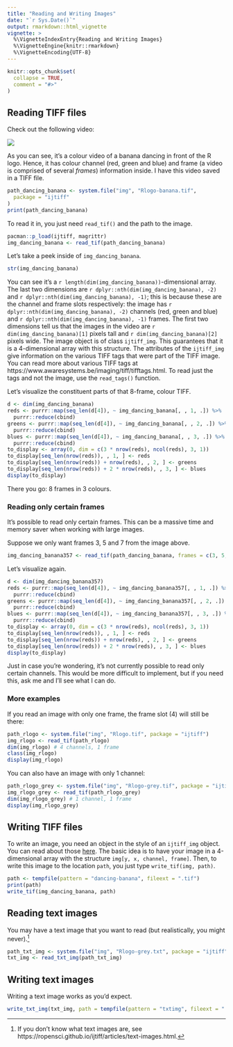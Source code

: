 ```yaml
---
title: "Reading and Writing Images"
date: "`r Sys.Date()`"
output: rmarkdown::html_vignette
vignette: >
  %\VignetteIndexEntry{Reading and Writing Images}
  %\VignetteEngine{knitr::rmarkdown}
  %\VignetteEncoding{UTF-8}
---
```


```r
knitr::opts_chunk$set(
  collapse = TRUE,
  comment = "#>"
)
```

## Reading TIFF files

Check out the following video:

![](`r system.file("img", "Rlogo-banana.gif", package = "ijtiff")`)

As you can see, it's a colour video of a banana dancing in front of the R logo. Hence, it has colour channel (red, green and blue) and frame (a video is comprised of several _frames_) information inside. I have this video saved in a TIFF file.

```r
path_dancing_banana <- system.file("img", "Rlogo-banana.tif",
  package = "ijtiff"
)
print(path_dancing_banana)
```

To read it in, you just need `read_tif()` and the path to the image.

```r
pacman::p_load(ijtiff, magrittr)
img_dancing_banana <- read_tif(path_dancing_banana)
```

Let's take a peek inside of `img_dancing_banana`.

```r
str(img_dancing_banana)
```

You can see it's a `r length(dim(img_dancing_banana))`-dimensional array. The last two dimensions are `r dplyr::nth(dim(img_dancing_banana), -2)` and `r dplyr::nth(dim(img_dancing_banana), -1)`; this is because these are the channel and frame slots respectively: the image has `r dplyr::nth(dim(img_dancing_banana), -2)` channels (red, green and blue) and `r dplyr::nth(dim(img_dancing_banana), -1)` frames. The first two dimensions tell us that the images in the video are `r dim(img_dancing_banana)[1]` pixels tall and `r dim(img_dancing_banana)[2]` pixels wide. The image object is of class `ijtiff_img`. This guarantees that it is a 4-dimensional array with this structure. The attributes of the `ijtiff_img` give information on the various TIFF tags that were part of the TIFF image. You can read more about various TIFF tags at https://www.awaresystems.be/imaging/tiff/tifftags.html. To read just the tags and not the image, use the `read_tags()` function.

Let's visualize the constituent parts of that 8-frame, colour TIFF.

```r
d <- dim(img_dancing_banana)
reds <- purrr::map(seq_len(d[4]), ~ img_dancing_banana[, , 1, .]) %>%
  purrr::reduce(cbind)
greens <- purrr::map(seq_len(d[4]), ~ img_dancing_banana[, , 2, .]) %>%
  purrr::reduce(cbind)
blues <- purrr::map(seq_len(d[4]), ~ img_dancing_banana[, , 3, .]) %>%
  purrr::reduce(cbind)
to_display <- array(0, dim = c(3 * nrow(reds), ncol(reds), 3, 1))
to_display[seq_len(nrow(reds)), , 1, ] <- reds
to_display[seq_len(nrow(reds)) + nrow(reds), , 2, ] <- greens
to_display[seq_len(nrow(reds)) + 2 * nrow(reds), , 3, ] <- blues
display(to_display)
```

There you go: 8 frames in 3 colours.


### Reading only certain frames

It's possible to read only certain frames. This can be a massive time and memory saver when working with large images.

Suppose we only want frames 3, 5 and 7 from the image above.

```r
img_dancing_banana357 <- read_tif(path_dancing_banana, frames = c(3, 5, 7))
```

Let's visualize again.

```r
d <- dim(img_dancing_banana357)
reds <- purrr::map(seq_len(d[4]), ~ img_dancing_banana357[, , 1, .]) %>%
  purrr::reduce(cbind)
greens <- purrr::map(seq_len(d[4]), ~ img_dancing_banana357[, , 2, .]) %>%
  purrr::reduce(cbind)
blues <- purrr::map(seq_len(d[4]), ~ img_dancing_banana357[, , 3, .]) %>%
  purrr::reduce(cbind)
to_display <- array(0, dim = c(3 * nrow(reds), ncol(reds), 3, 1))
to_display[seq_len(nrow(reds)), , 1, ] <- reds
to_display[seq_len(nrow(reds)) + nrow(reds), , 2, ] <- greens
to_display[seq_len(nrow(reds)) + 2 * nrow(reds), , 3, ] <- blues
display(to_display)
```

Just in case you're wondering, it's not currently possible to read only certain channels. This would be more difficult to implement, but if you need this, ask me and I'll see what I can do.

### More examples

If you read an image with only one frame, the frame slot (4) will still be there:

```r
path_rlogo <- system.file("img", "Rlogo.tif", package = "ijtiff")
img_rlogo <- read_tif(path_rlogo)
dim(img_rlogo) # 4 channels, 1 frame
class(img_rlogo)
display(img_rlogo)
```

You can also have an image with only 1 channel:

```r
path_rlogo_grey <- system.file("img", "Rlogo-grey.tif", package = "ijtiff")
img_rlogo_grey <- read_tif(path_rlogo_grey)
dim(img_rlogo_grey) # 1 channel, 1 frame
display(img_rlogo_grey)
```



## Writing TIFF files

To write an image, you need an object in the style of an `ijtiff_img` object. You can read about those [here](https://ropensci.github.io/ijtiff/reference/ijtiff_img.html). The basic idea is to have your image in a 4-dimensional array with the structure `img[y, x, channel, frame]`. Then, to write this image to the location `path`, you just type `write_tif(img, path)`. 

```r
path <- tempfile(pattern = "dancing-banana", fileext = ".tif")
print(path)
write_tif(img_dancing_banana, path)
```



## Reading text images

You may have a text image that you want to read (but realistically, you might never).^[If you don't know what text images are, see https://ropensci.github.io/ijtiff/articles/text-images.html.]

```r
path_txt_img <- system.file("img", "Rlogo-grey.txt", package = "ijtiff")
txt_img <- read_txt_img(path_txt_img)
```


## Writing text images

Writing a text image works as you'd expect.

```r
write_txt_img(txt_img, path = tempfile(pattern = "txtimg", fileext = ".txt"))
```
